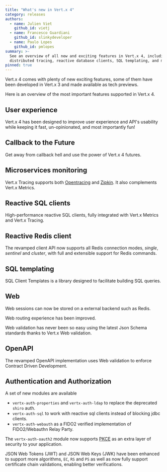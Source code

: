 ```yaml
---
title: "What's new in Vert.x 4"
category: releases
authors:
  - name: Julien Viet
    github_id: vietj
  - name: Francesco Guardiani
    github_id: slinkydeveloper
  - name: Paulo Lopes
    github_id: pmlopes
summary: >-
  See an overview of all new and exciting features in Vert.x 4, including futures,
  distributed tracing, reactive database clients, SQL templating, and more.
pinned: true
---
```


Vert.x 4 comes with plenty of new exciting features, some of them have been developed in Vert.x 3 and made available
as tech previews.

Here is an overview of the most important features supported in Vert.x 4.

## User experience

Vert.x 4 has been designed to improve user experience and API's usability while keeping it
fast, un-opinionated, and most importantly fun!

## Callback to the Future

Get away from callback hell and use the power of Vert.x 4 futures.

## Microservices monitoring

Vert.x Tracing supports both [Opentracing](https://opentracing.io/) and [Zipkin](https://zipkin.io/). It also
complements Vert.x Metrics.

## Reactive SQL clients

High-performance reactive SQL clients, fully integrated with Vert.x Metrics and Vert.x Tracing.

## Reactive Redis client

The revamped client API now supports all Redis connection modes, _single_, _sentinel_ and _cluster_, with full
and extensible support for Redis commands.

## SQL templating

SQL Client Templates is a library designed to facilitate building SQL queries.

## Web

Web sessions can now be stored on a external backend such as Redis.

Web routing experience has been improved.

Web validation has never been so easy using the latest Json Schema standards thanks to Vert.x Web validation.

## OpenAPI

The revamped OpenAPI implementation uses Web validation to enforce Contract Driven Development.

## Authentication and Authorization

A set of new modules are available

- `vertx-auth-properties` and `vertx-auth-ldap` to replace the deprecated `shiro` auth.
- `vertx-auth-sql` to work with reactive sql clients instead of blocking jdbc clients.
- `vertx-auth-webauth` as a FIDO2 verified implementation of FIDO2/Webauthn Relay Party.

The `vertx-auth-oauth2` module now supports [PKCE](https://tools.ietf.org/html/rfc7636) as an extra layer of
security to your application.

JSON Web Tokens (JWT) and JSON Web Keys (JWK) have been enhanced to support more algorithms, `EC`, `RS` and `PS`
as well as now fully support certificate chain validations, enabling better verifications.
